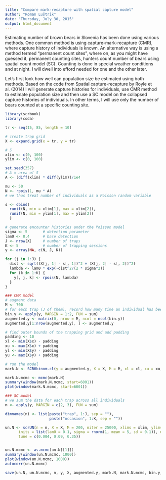 ```yaml
---
title: "Compare mark-recapture with spatial capture model"
author: "Roman Luštrik"
date: "Thursday, July 30, 2015"
output: html_document
---
```


Estimating number of brown bears in Slovenia has been done using various methods. One common method is using capture-mark-recapture (CMR), where capture history of individuals is known. An alternative way is using a method termed "permanent count sites", where on, as you might have guessed it, permanent counting sites, hunters count number of bears using spatial count model (SC). Counting is done in special weather conditions and at night. I will dwell into efford needed for one and the other later.

Let's first look how well can population size be estimated using both methods. Based on the code from Spatial capture-recapture by Royle et al. (2014) I will generate capture histories for individuals, use CMR method to estimate population size and then use a SC model on the collapsed capture histories of individuals. In other terms, I will use only the number of bears counted at a specific counting site.

```r
library(scrbook)
library(coda)
```

```r
tr <- seq(15, 85, length = 10)

# create trap grid
X <- expand.grid(x = tr, y = tr)

# S
xlim <- c(0, 100)
ylim <- c(0, 100)

set.seed(357)
# A = area of S
A <- (diff(xlim) * diff(ylim))/1e4

mu <- 50
N <- rpois(1, mu * A)
# we thus treat number of individuals as a Poisson random variable

s <- cbind(
  runif(N, min = xlim[1], max = xlim[2]),
  runif(N, min = ylim[1], max = ylim[2])
  )

# generate encounter histories under the Poisson model
sigma <- 5       # detection parameter
lam0 <- 0.4      # base detection
J <- nrow(X)     # number of traps
K <- 5           # number of trapping sessions
y <- array(NA, c(N, J, K))

for (j in 1:J) {
  dist <- sqrt((X[j, 1] - s[, 1])^2 + (X[j, 2] - s[, 2])^2)
  lambda <- lam0 * exp(-dist^2/(2 * sigma^2))
  for (k in 1:K) {
    y[, j, k] <- rpois(N, lambda)
  }
}

### CMR model
# augment data
M <- 700
# for each trap (J of them), record how many time an individual has been captured
bin.y <- apply(y, MARGIN = 1:2, FUN = sum)
augmented.y <- matrix(0, nrow = M, ncol = ncol(bin.y))
augmented.y[1:nrow(augmented.y), ] <- augmented.y

# find outer bounds of the trapping grid and add padding
padding <- 10
xl <- min(X$x) - padding
xu <- max(X$x) + padding
yl <- min(X$y) - padding
yu <- max(X$y) + padding

# run the model
mark.N <- SCR0binom.cl(y = augmented.y, X = X, M = M, xl = xl, xu = xu, yl = yl, yu = yu, K = K, delta = c(0.1, 0.5, 5), niter = 25000)

mark.N.mcmc <- mcmc(mark.N)
summary(window(mark.N.mcmc, start=6001))
plot(window(mark.N.mcmc, start=6001))

### SC model
# we sum the data for each trap across all individuals
n <- apply(y, MARGIN = c(2, 3), FUN = sum)

dimnames(n) <- list(paste("trap", 1:J, sep = ""),
                    paste("occasion", 1:K, sep = ""))

un.N <- scrUN(n = n, X = X, M = 200, niter = 25000, xlims = xlim, ylims = ylim,
      inits = list(lam0 = 0.1, sigma = rnorm(1, mean = 5, sd = 0.1)), updateY = FALSE,
      tune = c(0.004, 0.09, 0.35))


un.N.mcmc <- as.mcmc(un.N[[1]])
summary(window(un.N.mcmc, 1000))
plot(window(un.N.mcmc, 1000))
autocorr(un.N.mcmc)

save(un.N, un.N.mcmc, n, y, X, augmented.y, mark.N, mark.N.mcmc, bin.y, M, file = "sc_model_results.RData")
```




